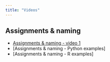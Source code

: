 ```yaml
---
title: "Videos"
---
```



## Assignments & naming

- [Assignments & naming - video 1](https://youtu.be/HGzkFGonGD4)
- [Assignments & naming - Python examples] 
- [Assignments & naming - R examples] 





